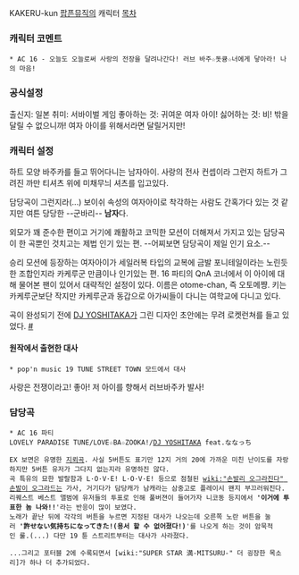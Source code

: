 KAKERU-kun
[[팝픈뮤직]]의 캐릭터
[[목차]]
=== 캐릭터 코멘트 ===
 * AC 16 - 오늘도 오늘로써 사랑의 전장을 달려나간다! 러브 바주☆돗큥☆너에게 닿아라! 나의 마음!

=== 공식설정 ===
출신지: 일본
취미: 서바이벌 게임
좋아하는 것: 귀여운 여자 아이!
싫어하는 것: 비! 밖을 달릴 수 없으니까! 여자 아이를 위해서라면 달릴거지만!

=== 캐릭터 설정 ===
하트 모양 바주카를 들고 뛰어다니는 남자아이.
사랑의 전사 컨셉이라 그런지 하트가 그려진 까만 티셔츠 위에 미채무늬 셔츠를 입고있다.

담당곡이 그런지라(...) 보이쉬 속성의 여자아이로 착각하는 사람도 간혹가다 있는 것 같지만 여튼 당당한 --군바리-- '''남자'''다.

외모가 꽤 준수한 편이고 거기에 쾌활하고 코믹한 모션이 더해져서 가지고 있는 담당곡이 한 곡뿐인 것치고는 제법 인기 있는 편. --어찌보면 담당곡이 제일 인기 요소.--

승리 모션에 등장하는 여자아이가 세일러복 타입의 교복에 금발 포니테일이라는 노린듯한 조합인지라 카케루군 만큼이나 인기있는 편.
16 파티의 QnA 코너에서 이 아이에 대해 물어본 팬이 있어서 대략적인 설정이 있다.
이름은 otome-chan, 즉 오토메쨩. 키는 카케루군보단 작지만 카케루군과 동갑으로 아가씨들이 다니는 여학교에 다니고 있다.

곡이 완성되기 전에 [[DJ YOSHITAKA]]가 그린 디자인 초안에는 무려 로켓런쳐를 들고 있었다. [http://www.konami.jp/bemani/popn/music16/mc/07/bazoka_1_.gif #]

==== 원작에서 출현한 대사 ====

 * pop'n music 19 TUNE STREET TOWN 모드에서 대사

사랑은 전쟁이라고!
좋아! 저 아이를 향해서
러브바주카 발사!

=== 담당곡 ===
 * AC 16 파티
 LOVELY PARADISE TUNE/LOVE☆BA☆ZOOKA!/[[DJ YOSHITAKA]] feat.ななっち
{{{#!html
<object style="height: 390px; width: 640px"><param name="movie" value="http://www.youtube.com/v/YXU1GTJNhUg?version=3"><param name="allowFullScreen" value="true"><param name="allowScriptAccess" value="always"><embed src="http://www.youtube.com/v/YXU1GTJNhUg?version=3" type="application/x-shockwave-flash" allowfullscreen="true" allowScriptAccess="always" width="640" height="390"></object>}}}
 EX 보면은 유명한 [[지뢰곡]]. 사실 5버튼도 표기만 12지 거의 20에 가까운 미친 난이도를 자랑하지만 5버튼 유저가 그다지 없는지라 유명하진 않다.
 곡 특유의 묘한 발랄함과 L·O·V·E! L·O·V·E! 등으로 점철된 [[wiki:"손발리 오그라진다" 손발이 오그라드는]] 가사, 거기다가 담당캐가 남캐라는 삼중고로 플레이시 왠지 부끄러워진다.
 리퀘스트 베스트 앨범에 유저들의 투표로 인해 풀버젼이 들어가자 니코동 등지에서 ''''이거에 투표한 놈 나와!!''''라는 반응이 많이 보였다.
 노래가 끝난 뒤에 각각의 버튼을 누르면 지정된 대사가 나오는데 오른쪽 노란 버튼을 눌러 ''''許せない気持ちになってきた!(용서 할 수 없어졌다!)''''를 나오게 하는 것이 암묵적인 룰.(...) 다만 19 튠 스트리트부터는 대사가 사라졌다.

 ...그리고 포터블 2에 수록되면서 [wiki:"SUPER STAR 満-MITSURU-" 더 굉장한 목소리]가 하나 더 추가되었다.
